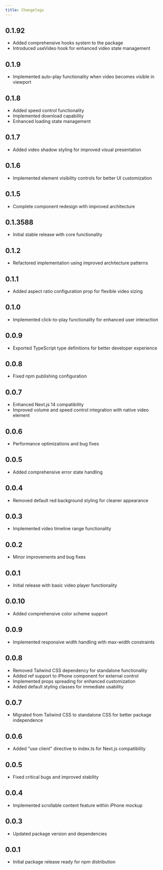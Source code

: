```yaml
---
title: Changelogs
---
```


## 0.1.92

- Added comprehensive hooks system to the package
- Introduced useVideo hook for enhanced video state management

## 0.1.9

- Implemented auto-play functionality when video becomes visible in viewport

## 0.1.8

- Added speed control functionality
- Implemented download capability
- Enhanced loading state management

## 0.1.7

- Added video shadow styling for improved visual presentation

## 0.1.6

- Implemented element visibility controls for better UI customization

## 0.1.5

- Complete component redesign with improved architecture

## 0.1.3588

- Initial stable release with core functionality

## 0.1.2

- Refactored implementation using improved architecture patterns

## 0.1.1

- Added aspect ratio configuration prop for flexible video sizing

## 0.1.0

- Implemented click-to-play functionality for enhanced user interaction

## 0.0.9

- Exported TypeScript type definitions for better developer experience

## 0.0.8

- Fixed npm publishing configuration

## 0.0.7

- Enhanced Next.js 14 compatibility
- Improved volume and speed control integration with native video element

## 0.0.6

- Performance optimizations and bug fixes

## 0.0.5

- Added comprehensive error state handling

## 0.0.4

- Removed default red background styling for cleaner appearance

## 0.0.3

- Implemented video timeline range functionality

## 0.0.2

- Minor improvements and bug fixes

## 0.0.1

- Initial release with basic video player functionality

## 0.0.10

- Added comprehensive color scheme support

## 0.0.9

- Implemented responsive width handling with max-width constraints

## 0.0.8

- Removed Tailwind CSS dependency for standalone functionality
- Added ref support to iPhone component for external control
- Implemented props spreading for enhanced customization
- Added default styling classes for immediate usability

## 0.0.7

- Migrated from Tailwind CSS to standalone CSS for better package independence

## 0.0.6

- Added "use client" directive to index.ts for Next.js compatibility

## 0.0.5

- Fixed critical bugs and improved stability

## 0.0.4

- Implemented scrollable content feature within iPhone mockup

## 0.0.3

- Updated package version and dependencies

## 0.0.1

- Initial package release ready for npm distribution
